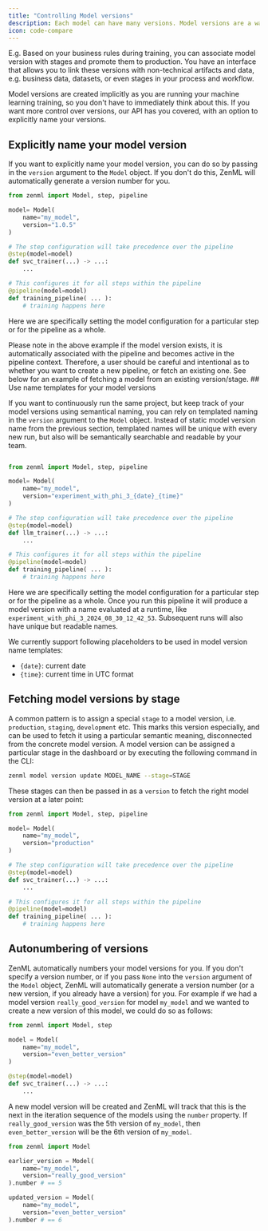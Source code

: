 ```yaml
---
title: "Controlling Model versions"
description: Each model can have many versions. Model versions are a way for you to track different iterations of your training process, complete with some extra dashboard and API functionality to support the full ML lifecycle.
icon: code-compare
---
```


E.g. Based on your business rules during training, you can associate model version with stages and promote them to production. You have an interface that allows you to link these versions with non-technical artifacts and data, e.g. business data, datasets, or even stages in your process and workflow.

Model versions are created implicitly as you are running your machine learning training, so you don't have to immediately think about this. If you want more control over versions, our API has you covered, with an option to explicitly name your versions.

## Explicitly name your model version

If you want to explicitly name your model version, you can do so by passing in the `version` argument to the `Model` object. If you don't do this, ZenML will automatically generate a version number for you.

```py
from zenml import Model, step, pipeline

model= Model(
    name="my_model",
    version="1.0.5"
)

# The step configuration will take precedence over the pipeline
@step(model=model)
def svc_trainer(...) -> ...:
    ...

# This configures it for all steps within the pipeline
@pipeline(model=model)
def training_pipeline( ... ):
    # training happens here
```

Here we are specifically setting the model configuration for a particular step or for the pipeline as a whole.

<Info>
    Please note in the above example if the model version exists, it is automatically associated with the pipeline and becomes active in the pipeline context. Therefore, a user should be careful and intentional as to whether you want to create a new pipeline, or fetch an existing one. See below for an example of fetching a model from an existing version/stage.
</Info>
## Use name templates for your model versions

If you want to continuously run the same project, but keep track of your model versions using semantical naming, you can rely on templated naming in the `version` argument to the `Model` object. Instead of static model version name from the previous section, templated names will be unique with every new run, but also will be semantically searchable and readable by your team.

```py

from zenml import Model, step, pipeline

model= Model(
    name="my_model",
    version="experiment_with_phi_3_{date}_{time}"
)

# The step configuration will take precedence over the pipeline
@step(model=model)
def llm_trainer(...) -> ...:
    ...

# This configures it for all steps within the pipeline
@pipeline(model=model)
def training_pipeline( ... ):
    # training happens here
```

Here we are specifically setting the model configuration for a particular step or for the pipeline as a whole. Once you run this pipeline it will produce a model version with a name evaluated at a runtime, like `experiment_with_phi_3_2024_08_30_12_42_53`. Subsequent runs will also have unique but readable names.

We currently support following placeholders to be used in model version name templates:

* `{date}`: current date
* `{time}`: current time in UTC format

## Fetching model versions by stage

A common pattern is to assign a special `stage` to a model version, i.e. `production`, `staging`, `development` etc. This marks this version especially, and can be used to fetch it using a particular semantic meaning, disconnected from the concrete model version. A model version can be assigned a particular stage in the dashboard or by executing the following command in the CLI:

```bash
zenml model version update MODEL_NAME --stage=STAGE
```

These stages can then be passed in as a `version` to fetch the right model version at a later point:

```py
from zenml import Model, step, pipeline

model= Model(
    name="my_model",
    version="production"
)

# The step configuration will take precedence over the pipeline
@step(model=model)
def svc_trainer(...) -> ...:
    ...

# This configures it for all steps within the pipeline
@pipeline(model=model)
def training_pipeline( ... ):
    # training happens here
```

## Autonumbering of versions

ZenML automatically numbers your model versions for you. If you don't specify a version number, or if you pass `None` into the `version` argument of the `Model` object, ZenML will automatically generate a version number (or a new version, if you already have a version) for you. For example if we had a model version `really_good_version` for model `my_model` and we wanted to create a new version of this model, we could do so as follows:


```py
from zenml import Model, step

model = Model(
    name="my_model",
    version="even_better_version"
)

@step(model=model)
def svc_trainer(...) -> ...:
    ...
```

A new model version will be created and ZenML will track that this is the next in the iteration sequence of the models using the `number` property. If `really_good_version` was the 5th version of `my_model`, then `even_better_version` will be the 6th version of `my_model`.

```py
from zenml import Model

earlier_version = Model(
    name="my_model",
    version="really_good_version"
).number # == 5

updated_version = Model(
    name="my_model",
    version="even_better_version"
).number # == 6
```
